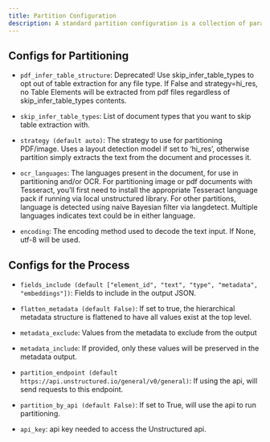 ```yaml
---
title: Partition Configuration 
description: A standard partition configuration is a collection of parameters designed to oversee document partitioning, whether executed through API integration or by the unstructured library on a local system. These parameters serve a dual role, encompassing those passed to the partition method for the initial segmentation of documents and those responsible for coordinating data after processing, including the dynamic metadata associated with each element.
---
```


## Configs for Partitioning

*   `pdf_infer_table_structure`: Deprecated! Use skip\_infer\_table\_types to opt out of table extraction for any file type. If False and strategy=hi\_res, no Table Elements will be extracted from pdf files regardless of skip\_infer\_table\_types contents.
    
*   `skip_infer_table_types`: List of document types that you want to skip table extraction with.
    
*   `strategy (default auto)`: The strategy to use for partitioning PDF/image. Uses a layout detection model if set to ‘hi\_res’, otherwise partition simply extracts the text from the document and processes it.
    
*   `ocr_languages`: The languages present in the document, for use in partitioning and/or OCR. For partitioning image or pdf documents with Tesseract, you’ll first need to install the appropriate Tesseract language pack if running via local unstructured library. For other partitions, language is detected using naive Bayesian filter via langdetect. Multiple languages indicates text could be in either language.
    
*   `encoding`: The encoding method used to decode the text input. If None, utf-8 will be used.
    

## Configs for the Process

*   `fields_include (default ["element_id", "text", "type", "metadata", "embeddings"])`: Fields to include in the output JSON.
    
*   `flatten_metadata (default False)`: If set to true, the hierarchical metadata structure is flattened to have all values exist at the top level.
    
*   `metadata_exclude`: Values from the metadata to exclude from the output
    
*   `metadata_include`: If provided, only these values will be preserved in the metadata output.
    
*   `partition_endpoint (default https://api.unstructured.io/general/v0/general)`: If using the api, will send requests to this endpoint.
    
*   `partition_by_api (default False)`: If set to True, will use the api to run partitioning.
    
*   `api_key`: api key needed to access the Unstructured api.